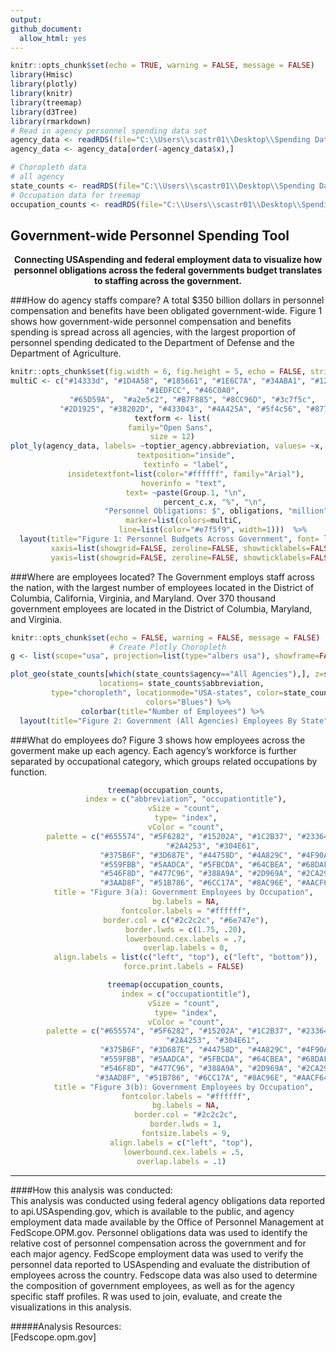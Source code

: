 ```yaml
---
output: 
github_document:
  allow_html: yes
---
```


```r
knitr::opts_chunk$set(echo = TRUE, warning = FALSE, message = FALSE)
library(Hmisc)
library(plotly)
library(knitr)
library(treemap)
library(d3Tree)
library(rmarkdown)
# Read in agency personnel spending data set
agency_data <- readRDS(file="C:\\Users\\scastr01\\Desktop\\Spending Data\\Output\\2-3 data-agencyspendpiechart.RData")
agency_data <- agency_data[order(-agency_data$x),]

# Choropleth data
# all agency
state_counts <- readRDS(file="C:\\Users\\scastr01\\Desktop\\Spending Data\\Output\\9-1 AllAgencyEmployeeChoroData.RData")
# Occupation data for treemap
occupation_counts <- readRDS(file="C:\\Users\\scastr01\\Desktop\\Spending Data\\Output\\4-2 All Agency_Occupation_Counts_long.RData")
```

## Government-wide Personnel Spending Tool
<center>**Connecting USAspending and federal employment data to visualize how personnel obligations across the federal governments budget translates to staffing across the government.**
</center>

###How do agency staffs compare?
A total $350 billion dollars in personnel compensation and benefits have been obligated government-wide. Figure 1 shows how government-wide personnel compensation and benefits spending is spread across all agencies, with the largest proportion of personnel spending dedicated to the Department of Defense and the Department of Agriculture. 

<center>
```r
knitr::opts_chunk$set(fig.width = 6, fig.height = 5, echo = FALSE, strip.white = FALSE)
multiC <- c("#14333d", "#1D4A58", "#185661", "#1E6C7A", "#34ABA1", "#12B7B4", 
            "#1EDFCC", "#46C0A0", 
           "#65D59A",  "#a2e5c2", "#B7F885", "#8CC96D", "#3c7f5c",
           "#2D1925", "#38202D", "#433043", "#4A425A", "#5f4c56", "#877981", "#199199")
  textform <- list(
  family="Open Sans", 
  size = 12)
plot_ly(agency_data, labels= ~toptier_agency.abbreviation, values= ~x, type='pie', hole=.5,
        textposition="inside",
        textinfo = "label",
        insidetextfont=list(color="#ffffff", family="Arial"),
        hoverinfo = "text", 
        text= ~paste(Group.1, "\n",
                     percent_c.x, "%", "\n",
                     "Personnel Obligations: $", obligations, "million"), 
        marker=list(colors=multiC, 
                    line=list(color="#e7f5f9", width=1)))  %>%
  layout(title="Figure 1: Personnel Budgets Across Government", font= list(size=12, color="#2c2c2c"),
         xaxis=list(showgrid=FALSE, zeroline=FALSE, showticklabels=FALSE),
         yaxis=list(showgrid=FALSE, zeroline=FALSE, showticklabels=FALSE)) 

```
</center>
###Where are employees located?
The Government employs staff across the nation, with the largest number of employees located in the District of Columbia, California, Virginia, and Maryland. Over 370 thousand government employees are located in the District of Columbia, Maryland, and Virginia.

<center>
```r
knitr::opts_chunk$set(echo = FALSE, warning = FALSE, message = FALSE) 
# Create Plotly Choropleth
g <- list(scope="usa", projection=list(type="albers usa"), showframe=FALSE, showlakes=TRUE, lakecolor=toRGB('lightblue'), showcoastlines=TRUE)

plot_geo(state_counts[which(state_counts$agency=="All Agencies"),], z=state_counts$`Work Status All`, text= ~paste(state_counts$State.name),
         locations= state_counts$abbreviation,   
         type="choropleth", locationmode="USA-states", color=state_counts$`Work Status All`, 
         colors="Blues") %>%
  colorbar(title="Number of Employees") %>%
  layout(title="Figure 2: Government (All Agencies) Employees By State", geo=g, font=list(size=12, color="#2c2c2c"))

```
</center>
  
###What do employees do?
Figure 3 shows how employees across the goverment make up each agency. Each agency's workforce is further separated by occupational category, which groups related occupations by function.  
  
<center>
```r
treemap(occupation_counts, 
        index = c("abbreviation", "occupationtitle"),
        vSize = "count", 
        type= "index",
        vColor = "count",
        palette = c("#655574", "#5F6282", "#15202A", "#1C2B37", "#233645", 
                    "#2A4253", "#304E61",
                    "#375B6F", "#3D687E", "#44758D", "#4A829C", "#4F90AB",
                    "#559FBB", "#5AADCA", "#5FBCDA", "#64CBEA", "#68DAF9",
                    "#546F8D", "#477C96", "#388A9A", "#2D969A", "#2CA297", 
                    "#3AAD8F", "#51B786", "#6CC17A", "#8AC96E", "#AACF64"), 
        title = "Figure 3(a): Government Employees by Occupation", 
        bg.labels = NA,
        fontcolor.labels = "#ffffff",
        border.col = c("#2c2c2c", "#6e747e"),
        border.lwds = c(1.75, .20),
        lowerbound.cex.labels = .7,
        overlap.labels = 0,
        align.labels = list(c("left", "top"), c("left", "bottom")),
        force.print.labels = FALSE) 
```
</center>
<center>
```r
treemap(occupation_counts, 
        index = c("occupationtitle"),
        vSize = "count", 
        type= "index",
        vColor = "count",
        palette = c("#655574", "#5F6282", "#15202A", "#1C2B37", "#233645", 
                    "#2A4253", "#304E61",
                    "#375B6F", "#3D687E", "#44758D", "#4A829C", "#4F90AB",
                    "#559FBB", "#5AADCA", "#5FBCDA", "#64CBEA", "#68DAF9",
                    "#546F8D", "#477C96", "#388A9A", "#2D969A", "#2CA297", 
                   "#3AAD8F", "#51B786", "#6CC17A", "#8AC96E", "#AACF64"), 
        title = "Figure 3(b): Government Employees by Occupation", 
        fontcolor.labels = "#ffffff",
        bg.labels = NA,
        border.col = "#2c2c2c",
        border.lwds = 1,
        fontsize.labels = 9,
        align.labels = c("left", "top"),  
        lowerbound.cex.labels = .5, 
        overlap.labels = .1)  
```
</center>
***
####How this analysis was conducted:  
This analysis was conducted using federal agency obligations data reported to api.USAspending.gov, which is available to the public, and agency employment data made available by the Office of Personnel Management at FedScope.OPM.gov. Personnel obligations data was used to identify the relative cost of personnel compensation across the government and for each major agency. FedScope employment data was used to verify the personnel data reported to USAspending and evaluate the distribution of employees across the country. Fedscope data was also used to determine the composition of government employees, as well as for the agency specific staff profiles. R was used to join, evaluate, and create the visualizations in this analysis.
  
#####Analysis Resources:  
[Fedscope.opm.gov]
